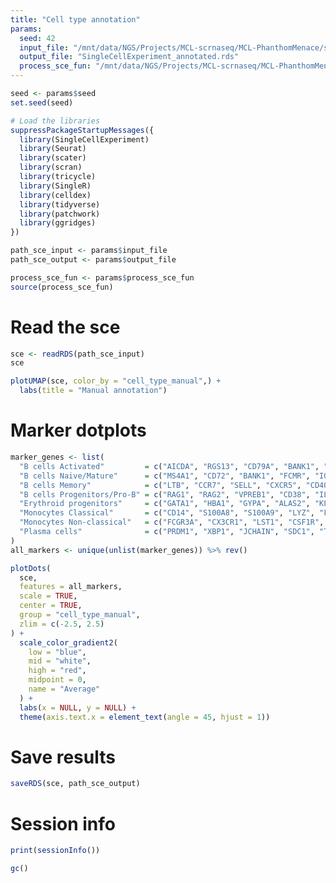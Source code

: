```yaml
---
title: "Cell type annotation"
params:
  seed: 42
  input_file: "/mnt/data/NGS/Projects/MCL-scrnaseq/MCL-PhanthomMenace/scrnaseq-analysis-nxf/results/SCE/annotated_tumor.sce"
  output_file: "SingleCellExperiment_annotated.rds"
  process_sce_fun: "/mnt/data/NGS/Projects/MCL-scrnaseq/MCL-PhanthomMenace/scrnaseq-analysis-nxf/bin/process_sce.R"
---
```


```r
seed <- params$seed
set.seed(seed)

# Load the libraries
suppressPackageStartupMessages({
  library(SingleCellExperiment)
  library(Seurat)
  library(scater)
  library(scran)
  library(tricycle)
  library(SingleR)
  library(celldex)
  library(tidyverse)
  library(patchwork)
  library(ggridges)
})

path_sce_input <- params$input_file
path_sce_output <- params$output_file

process_sce_fun <- params$process_sce_fun
source(process_sce_fun)
```

# Read the sce

```r
sce <- readRDS(path_sce_input)
sce
```

```r
plotUMAP(sce, color_by = "cell_type_manual",) +
  labs(title = "Manual annotation")
```

# Marker dotplots

```r
marker_genes <- list(
  "B cells Activated"         = c("AICDA", "RGS13", "CD79A", "BANK1", "TXNIP"),
  "B cells Naive/Mature"      = c("MS4A1", "CD72", "BANK1", "FCMR", "IGHD", "CD37"),
  "B cells Memory"            = c("LTB", "CCR7", "SELL", "CXCR5", "CD40", "GPR183"),
  "B cells Progenitors/Pro-B" = c("RAG1", "RAG2", "VPREB1", "CD38", "IL7R", "TCL1A"),
  "Erythroid progenitors"     = c("GATA1", "HBA1", "GYPA", "ALAS2", "KLF1", "CD34"),
  "Monocytes Classical"       = c("CD14", "S100A8", "S100A9", "LYZ", "FCGR1A", "CCR2", "FCN1"), # FCN1 pan-monocyte marker
  "Monocytes Non-classical"   = c("FCGR3A", "CX3CR1", "LST1", "CSF1R", "C1QA", "AIF1"),
  "Plasma cells"              = c("PRDM1", "XBP1", "JCHAIN", "SDC1", "TNFRSF17", "SLAMF7")
)
all_markers <- unique(unlist(marker_genes)) %>% rev()

plotDots(
  sce,
  features = all_markers,
  scale = TRUE,
  center = TRUE,
  group = "cell_type_manual",
  zlim = c(-2.5, 2.5)
) +
  scale_color_gradient2(
    low = "blue",
    mid = "white",
    high = "red",
    midpoint = 0,
    name = "Average"
  ) +
  labs(x = NULL, y = NULL) +
  theme(axis.text.x = element_text(angle = 45, hjust = 1))
```

# Save results

```r
saveRDS(sce, path_sce_output)
```

# Session info

```r
print(sessionInfo())
```

```r
gc()
```
